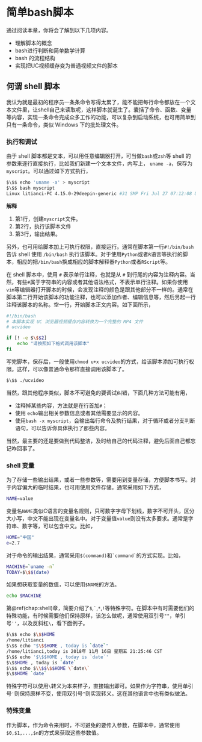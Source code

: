 # 简单bash脚本 {#chap:simple-bash-scripts}

通过阅读本章，你将会了解到以下几项内容。

- 理解脚本的概念
- bash进行判断和简单数学计算
- bash 的流程结构
- 实现把UC视频缓存变为普通视频文件的脚本

## 何谓 shell 脚本

我认为就是最初的程序员一条条命令写得太累了，能不能把每行命令都放在一个文本文件里，让shell自己来读取呢，这样脚本就诞生了。囊括了命令、函数、变量等内容，实现一条命令完成众多工作的功能，可以复杂到启动系统，也可用简单到只有一条命令，类似 Windows 下的批处理文件。

### 执行和调试

由于 shell 脚本都是文本，可以用任意编辑器打开，可当做`bash`或`zsh`等 shell 的参数来逐行直接执行，比如我们新建一个文本文件，内写上，
`uname -a`，保存为`myscript`。可以通过如下方式执行，

```bash
$\$$ echo 'uname -a' > myscript
$\$$ bash myscript 
Linux litianci-PC 4.15.0-29deepin-generic #31 SMP Fri Jul 27 07:12:08 UTC 2018 x86_64 GNU/Linux
```

**解释**

1. 第1行，创建`myscript`文件。
1. 第2行，执行该脚本文件
1. 第3行，输出结果。

另外，也可用给脚本加上可执行权限，直接运行。通常在脚本第一行`#!/bin/bash`告诉 shell 使用 `/bin/bash` 执行该脚本。对于使用`Python`或者`R`语言等执行的脚本，相应的把`/bin/bash`换成相应的脚本解释器`Python`或者`RScript`等。

在 shell 脚本中，使用 `#` 表示单行注释，也就是从 `#` 到行尾的内容为注释内容。当然，有些`#`属于字符串的内容或者其他语法格式，不表示单行注释。如果你使用`vim`等编辑器打开脚本的时候，会发现注释的颜色是跟其他部分不一样的。通常在脚本第二行开始该脚本的功能注释，也可以添加作者、编辑信息等，然后另起一行注释该脚本的名称。空一行，开始脚本正文内容。如下面所示，

```bash
#!/bin/bash
# 本脚本实现 UC 浏览器视频缓存内容转换为一个完整的 MP4 文件
# ucvideo

if [! -e $\$$2]
    echo "请按照如下格式调用该脚本"
fi
```

写完脚本，保存后，一般使用`chmod u+x ucvideo`的方式，给该脚本添加可执行权限。这样，可以像普通命令那样直接调用该脚本了。

```bash
$\$$ ./ucvideo
```

当然，跟其他程序类似，脚本不可避免的要调试纠错，下面几种方法可能有用，

- 注释掉某些内容，方法就是在行首加`#`；
- 使用 `echo`输出相关参数信息或者其他需要显示的内容。
- 使用`bash -x myscript`，会输出每行命令及执行结果，对于循环或者分支判断语句，可以告诉你具体执行了那些内容。

当然，最主要的还是要做到代码整洁，及时给自己的代码注释，避免后面自己都忘记咋回事了。

### shell 变量

为了存储一些输出结果，或者一些参数等，需要用到变量存储，方便脚本书写。对于内容偏大的临时结果，也可用使用文件存储。通常采用如下方式，

```bash
NAME=value
```

变量名`NAME`类似C语言的变量名规则，只可数字字母下划线，数字不可开头，区分大小写，中文不能出现在变量名中。对于变量值`value`则没有太多要求。通常是字符串、数字等，可以包含中文。比如，

```bash
HOME="中国"
e=2.7
```

对于命令的输出结果，通常采用`$(command)`和`` `command` ``的方式实现。比如，

```bash
MACHINE=`uname -n`
TODAY=$\$$(date)
```
如果想获取变量的数值，可以使用`$NAME`的方法。

```bash
echo $MACHINE
```

第\@ref(chap:shell)章，简要介绍了`$`,`` ` ``,`*`,`!`等特殊字符。在脚本中有时需要他们的特殊功能，有时候需要他们保持原样，该怎么做呢，通常使用双引号`""`，单引号`''`，以及反斜杠`\`，看下面例子。

```bash
$\$$ echo $\$$HOME
/home/litianci
$\$$ echo "$\$$HOME , today is `date`"
/home/litianci,today is 2018年 11月 16日 星期五 21:25:46 CST
$\$$ echo '$\$$HOME , today is `date`'
$\$$HOME , today is `date`
$\$$ echo $\\$$\$$HOME \`date\`
$\$$HOME `date`
```

特殊字符可以使用`\`转义为本来样子，直接输出即可。如果作为字符串，使用单引号`'`则保持原样不变，使用双引号`"`则实现转义。这在其他语言中也有类似做法。

### 特殊变量

作为脚本，作为命令来用时，不可避免的要传入参数，在脚本中，通常使用`$0,$1,...,$n`的方式来获取这些参数值。